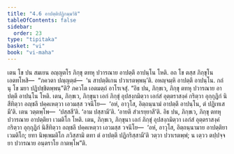 ```yaml
---
title: "4.6 อาปตฺติปฏิกมฺมวิธิ"
tableOfContents: false
sidebar:
  order: 23
type: "tipitaka"
basket: "vi"
book: "vi-maha"
---
```



<DynamicBreadcrumb />

<Division number="219" book="vi-maha">

<Paragraph number="987" book="vi-maha">
เตน โข ปน สมเยน อญฺญตโร ภิกฺขุ ตทหุ ปวารณาย อาปตฺตึ อาปนฺโน โหติ. อถ โข ตสฺส ภิกฺขุโน เอตทโหสิ—  “ภควตา ปญฺญตฺตํ—  ‘น สาปตฺติเกน ปวาเรตพฺพนฺ’ติ. อหญฺจมฺหิ อาปตฺตึ อาปนฺโน. กถํ นุ โข มยา ปฏิปชฺชิตพฺพนฺ”ติ? ภควโต เอตมตฺถํ อาโรเจสุํ.
</Paragraph>

<Paragraph number="988" book="vi-maha">
“อิธ ปน, ภิกฺขเว, ภิกฺขุ ตทหุ ปวารณาย อาปตฺตึ อาปนฺโน โหติ. เตน, ภิกฺขเว, ภิกฺขุนา เอกํ ภิกฺขุํ อุปสงฺกมิตฺวา เอกํสํ อุตฺตราสงฺคํ กริตฺวา อุกฺกุฏิกํ นิสีทิตฺวา อญฺชลึ ปคฺคเหตฺวา เอวมสฺส วจนีโย—  ‘อหํ, อาวุโส, อิตฺถนฺนามํ อาปตฺตึ อาปนฺโน, ตํ ปฏิเทเสมี’ติ. เตน วตฺตพฺโพ—  ‘ปสฺสสี’ติ. ‘อาม ปสฺสามี’ติ. ‘อายตึ สํวเรยฺยาสี’ติ.
</Paragraph>

<Paragraph number="989" book="vi-maha">
อิธ ปน, ภิกฺขเว, ภิกฺขุ ตทหุ ปวารณาย อาปตฺติยา เวมติโก โหติ. เตน, ภิกฺขเว, ภิกฺขุนา เอกํ ภิกฺขุํ อุปสงฺกมิตฺวา เอกํสํ อุตฺตราสงฺคํ กริตฺวา อุกฺกุฏิกํ นิสีทิตฺวา อญฺชลึ ปคฺคเหตฺวา เอวมสฺส วจนีโย—  ‘อหํ, อาวุโส, อิตฺถนฺนามาย อาปตฺติยา เวมติโก; ยทา นิพฺเพมติโก ภวิสฺสามิ ตทา ตํ อาปตฺตึ ปฏิกริสฺสามี’ติ วตฺวา ปวาเรตพฺพํ; น เตฺวว ตปฺปจฺจยา ปวารณาย อนฺตราโย กาตพฺโพ”ติ.
</Paragraph>
</Division>